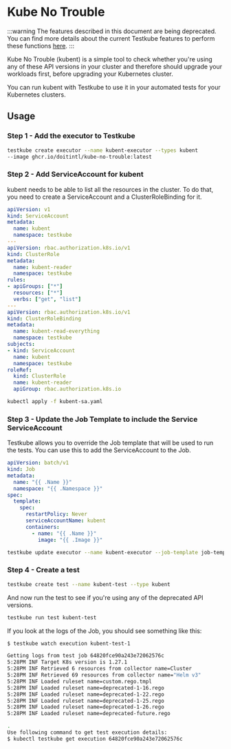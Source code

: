 # Kube No Trouble

:::warning
The features described in this document are being deprecated. You can find more details about the current Testkube features to perform these functions [here](../articles/legacy-features.md).
:::


Kube No Trouble (kubent) is a simple tool to check whether you're using any of these API versions in your cluster and therefore should upgrade your workloads first, before upgrading your Kubernetes cluster.

You can run kubent with Testkube to use it in your automated tests for your Kubernetes clusters.

## Usage

### Step 1 - Add the executor to Testkube

```sh
testkube create executor --name kubent-executor --types kubent
--image ghcr.io/doitintl/kube-no-trouble:latest
```

### Step 2 - Add ServiceAccount for kubent

kubent needs to be able to list all the resources in the cluster. To do that, you need to create a ServiceAccount and a ClusterRoleBinding for it.

```yaml title="kubent-sa.yaml"
apiVersion: v1
kind: ServiceAccount
metadata:
  name: kubent
  namespace: testkube
---
apiVersion: rbac.authorization.k8s.io/v1
kind: ClusterRole
metadata:
  name: kubent-reader
  namespace: testkube
rules:
- apiGroups: ["*"]
  resources: ["*"]
  verbs: ["get", "list"]
---
apiVersion: rbac.authorization.k8s.io/v1
kind: ClusterRoleBinding
metadata:
  name: kubent-read-everything
  namespace: testkube
subjects:
- kind: ServiceAccount
  name: kubent
  namespace: testkube
roleRef:
  kind: ClusterRole
  name: kubent-reader
  apiGroup: rbac.authorization.k8s.io
```

```sh
kubectl apply -f kubent-sa.yaml
```

### Step 3 - Update the Job Template to include the Service ServiceAccount

Testkube allows you to override the Job template that will be used to run the tests. You can use this to add the ServiceAccount to the Job.

```yaml title="job-template.yaml"
apiVersion: batch/v1
kind: Job
metadata: 
  name: "{{ .Name }}"
  namespace: "{{ .Namespace }}"
spec:
  template:
    spec:
      restartPolicy: Never
      serviceAccountName: kubent
      containers:
        - name: "{{ .Name }}"
          image: "{{ .Image }}"
```

```sh
testkube update executor --name kubent-executor --job-template job-template.yaml
```

### Step 4 - Create a test

```sh 
testkube create test --name kubent-test --type kubent
```

And now run the test to see if you're using any of the deprecated API versions.

```sh
testkube run test kubent-test
```

If you look at the logs of the Job, you should see something like this:

```sh
$ testkube watch execution kubent-test-1

Getting logs from test job 64820fce90a243e72062576c
5:28PM INF Target K8s version is 1.27.1
5:28PM INF Retrieved 6 resources from collector name=Cluster
5:28PM INF Retrieved 69 resources from collector name="Helm v3"
5:28PM INF Loaded ruleset name=custom.rego.tmpl
5:28PM INF Loaded ruleset name=deprecated-1-16.rego
5:28PM INF Loaded ruleset name=deprecated-1-22.rego
5:28PM INF Loaded ruleset name=deprecated-1-25.rego
5:28PM INF Loaded ruleset name=deprecated-1-26.rego
5:28PM INF Loaded ruleset name=deprecated-future.rego

.
Use following command to get test execution details:
$ kubectl testkube get execution 64820fce90a243e72062576c
```